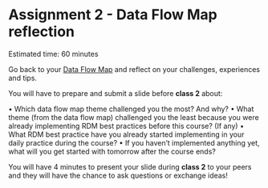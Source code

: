# Assignment 2 - Data Flow Map reflection {#assignment6}
Estimated time: 60 minutes

Go back to your [Data Flow Map](link) and reflect on your challenges, experiences and tips. 

You will have to prepare and submit a slide before **class 2** about: 

• Which data flow map theme challenged you the most? 
And why? 
• What theme (from the data flow map) challenged you the least because you were already implementing RDM best practices before this course? (If any) 
• What RDM best practice have you already started implementing in your daily practice during the course? 
• If you haven’t implemented anything yet, what will you get started with tomorrow after the course ends? 

You will have 4 minutes to present your slide during **class 2** to your peers and they will have the chance to ask questions or exchange ideas! 